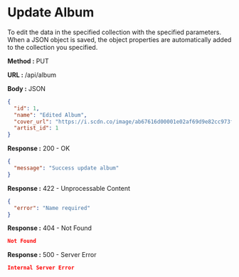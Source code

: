 
# Update Album

To edit the data in the specified collection with the specified parameters.
When a JSON object is saved, the object properties are automatically added to the collection you specified.

**Method :** <Badge variant="info">PUT</Badge>

**URL :** <Badge variant="dark">/api/album</Badge>

**Body :** <Badge variant="purple">JSON</Badge>

```json
{
  "id": 1,
  "name": "Edited Album",
  "cover_url": "https://i.scdn.co/image/ab67616d00001e02af69d9e82cc973f608481610",
  "artist_id": 1
}
```

**Response :** <BadgeOutline variant="success">200 - OK</BadgeOutline>

```json
{
  "message": "Success update album"
}
```

**Response :** <BadgeOutline variant="info">422 - Unprocessable Content</BadgeOutline>

```json
{
  "error": "Name required"
}
```

**Response :** <BadgeOutline variant="warning">404 - Not Found</BadgeOutline>

```json
Not Found
```

**Response :** <BadgeOutline variant="danger">500 - Server Error</BadgeOutline>

```json
Internal Server Error
```
